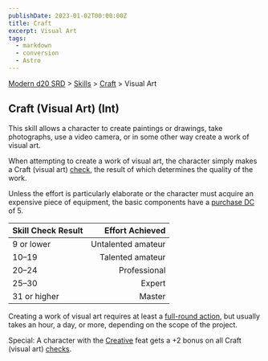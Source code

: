 ```yaml
---
publishDate: 2023-01-02T00:00:00Z
title: Craft
excerpt: Visual Art
tags:
  - markdown
  - conversion
  - Astro
---
```


[Modern d20 SRD](/#modernD20) > [Skills](modern-d20-srd-skills-index) > [Craft](modern-d20-srd-skills-craft) > Visual Art

## Craft (Visual Art) (Int)

This skill allows a character to create paintings or drawings, take photographs, use a video camera, or in some other way create a work of visual art.

When attempting to create a work of visual art, the character simply makes a Craft (visual art) [check](modern-d20-srd-skills-skill-basics-php#skill-check-index), the result of which determines the quality of the work.

Unless the effort is particularly elaborate or the character must acquire an expensive piece of equipment, the basic components have a [purchase DC](modern-d20-srd-wealth-wealth-check) of 5.

| Skill Check Result |    Effort Achieved |
| :----------------- | -----------------: |
| 9 or lower         | Untalented amateur |
| 10–19               |   Talented amateur |
| 20–24               |       Professional |
| 25–30               |             Expert |
| 31 or higher       |             Master |

Creating a work of visual art requires at least a [full-round action](modern-d20-srd-combat-full-round-actions), but usually takes an hour, a day, or more, depending on the scope of the project.

Special: A character with the [Creative](modern-d20-srd-feats-creative) feat gets a +2 bonus on all Craft (visual art) [checks](modern-d20-srd-skills-skill-basics-php#skill-check-index).
